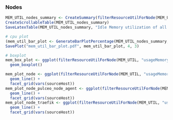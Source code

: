 ### Nodes

```r
MEM_UTIL_nodes_summary <- CreateSummary(filterResourceUtilForNode(MEM_UTIL, "usageMemoryPercentage", "NODE", "pna-k8s-node"), "Node")
CreateScrollableTable(MEM_UTIL_nodes_summary)
SaveLatexTable(MEM_UTIL_nodes_summary, "Idle Memory utilization of all nodes in \\%", "memory-utilization-of-nodes", "mem_util_nodes_summary.tex")
```

```r
# cpu plot
(mem_util_bar_plot <- GenerateBarPlotPercentage(MEM_UTIL_nodes_summary, "Memory Utilization", 1.4, -1.0))
SavePlot("mem_util_bar_plot.pdf", mem_util_bar_plot, 4, 3)
```

```r
# boxplot
mem_box_plot <- ggplot(filterResourceUtilForNode(MEM_UTIL, "usageMemoryPercentage", "NODE", "pna-k8s-node"), aes(x = sourceHost, y = X_value, group = sourceHost)) +
  geom_boxplot()
```

```r
mem_plot_node <- ggplot(filterResourceUtilForNode(MEM_UTIL, "usageMemoryPercentage", "NODE", "pna-k8s-node"), aes(x = timestamp, y = X_value, group = sourceHost)) +
  geom_line() +
  facet_grid(vars(sourceHost))
mem_plot_node_pulceo_node_agent <- ggplot(filterResourceUtilForNode(MEM_UTIL, "usageMemoryPercentage", "POD", "pulceo-node-agent"), aes(x = timestamp, y = X_value, group = sourceHost)) +
  geom_line() +
  facet_grid(vars(sourceHost))
mem_plot_node_traefik <- ggplot(filterResourceUtilForNode(MEM_UTIL, "usageMemoryPercentage", "POD", "traefik"), aes(x = timestamp, y = X_value, group = sourceHost)) +
  geom_line() +
  facet_grid(vars(sourceHost))
```
